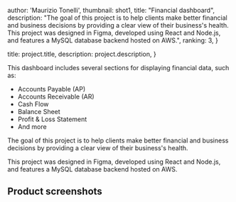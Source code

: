 
  author: 'Maurizio Tonelli',
  thumbnail: shot1,
  title: "Financial dashboard",
  description:
    "The goal of this project is to help clients make better financial and business decisions by providing a clear view of their business's health. This project was designed in Figma, developed using React and Node.js, and features a MySQL database backend hosted on AWS.",
  ranking: 3,
}

  title: project.title,
  description: project.description,
}


This dashboard includes several sections for displaying financial data, such as:

- Accounts Payable (AP)
- Accounts Receivable (AR)
- Cash Flow
- Balance Sheet
- Profit & Loss Statement
- And more


The goal of this project is to help clients make better financial and business decisions by providing a clear view of their business's health.

This project was designed in Figma, developed using React and Node.js, and features a MySQL database backend hosted on AWS.

## Product screenshots
<Image src={shot1} alt="" />
<Image src={shot2} alt="" />


